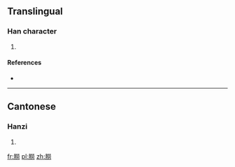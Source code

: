 ==Translingual==

===Han character===
{{Han char|rn=74|rad=月|as=12|sn=16|four=|canj=月火火尸 (BFFS)|ids=⿰[[月]][[勞]]}}

# {{defn|Han|sort=月12}}

====References====
* {{Han ref|kx=0506.341|hdz=32114.031|uh=6725|ud=26405}}

----

==Cantonese==

===Hanzi===
{{yue-hanzi|jyut=[[lou4]]|y=lou4|sim=𦛨}}

# {{defn|lang=yue|sort=月12}}

[[fr:朥]]
[[pl:朥]]
[[zh:朥]]